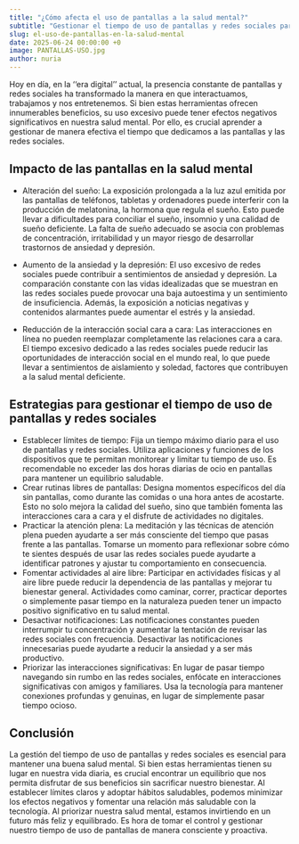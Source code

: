 ```yaml
---
title: "¿Cómo afecta el uso de pantallas a la salud mental?"
subtitle: "Gestionar el tiempo de uso de pantallas y redes sociales para la salud mental"
slug: el-uso-de-pantallas-en-la-salud-mental
date: 2025-06-24 00:00:00 +0
image: PANTALLAS-USO.jpg 
author: nuria
---
```


Hoy en día, en la ‘‘era digital’’ actual, la presencia constante de pantallas y redes sociales ha transformado la manera en que interactuamos, trabajamos y nos entretenemos. Si bien estas herramientas ofrecen innumerables beneficios, su uso excesivo puede tener efectos negativos significativos en nuestra salud mental. Por ello, es crucial aprender a gestionar de manera efectiva el tiempo que dedicamos a las pantallas y las redes sociales.

## Impacto de las pantallas en la salud mental
- Alteración del sueño: La exposición prolongada a la luz azul emitida por las pantallas de teléfonos, tabletas y ordenadores puede interferir con la producción de melatonina, la hormona que regula el sueño. Esto puede llevar a dificultades para conciliar el sueño, insomnio y una calidad de sueño deficiente. La falta de sueño adecuado se asocia con problemas de concentración, irritabilidad y un mayor riesgo de desarrollar trastornos de ansiedad y depresión. 

- Aumento de la ansiedad y la depresión: El uso excesivo de redes sociales puede contribuir a sentimientos de ansiedad y depresión. La comparación constante con las vidas idealizadas que se muestran en las redes sociales puede provocar una baja autoestima y un sentimiento de insuficiencia. Además, la exposición a noticias negativas y contenidos alarmantes puede aumentar el estrés y la ansiedad.

- Reducción de la interacción social cara a cara: Las interacciones en línea no pueden reemplazar completamente las relaciones cara a cara. El tiempo excesivo dedicado a las redes sociales puede reducir las oportunidades de interacción social en el mundo real, lo que puede llevar a sentimientos de aislamiento y soledad, factores que contribuyen a la salud mental deficiente.

## Estrategias para gestionar el tiempo de uso de pantallas y redes sociales
- Establecer límites de tiempo: Fija un tiempo máximo diario para el uso de pantallas y redes sociales. Utiliza aplicaciones y funciones de los dispositivos que te permitan monitorear y limitar tu tiempo de uso. Es recomendable no exceder las dos horas diarias de ocio en pantallas para mantener un equilibrio saludable.
- Crear rutinas libres de pantallas: Designa momentos específicos del día sin pantallas, como durante las comidas o una hora antes de acostarte. Esto no solo mejora la calidad del sueño, sino que también fomenta las interacciones cara a cara y el disfrute de actividades no digitales.
- Practicar la atención plena: La meditación y las técnicas de atención plena pueden ayudarte a ser más consciente del tiempo que pasas frente a las pantallas. Tomarse un momento para reflexionar sobre cómo te sientes después de usar las redes sociales puede ayudarte a identificar patrones y ajustar tu comportamiento en consecuencia.
- Fomentar actividades al aire libre: Participar en actividades físicas y al aire libre puede reducir la dependencia de las pantallas y mejorar tu bienestar general. Actividades como caminar, correr, practicar deportes o simplemente pasar tiempo en la naturaleza pueden tener un impacto positivo significativo en tu salud mental.
- Desactivar notificaciones: Las notificaciones constantes pueden interrumpir tu concentración y aumentar la tentación de revisar las redes sociales con frecuencia. Desactivar las notificaciones innecesarias puede ayudarte a reducir la ansiedad y a ser más productivo.
- Priorizar las interacciones significativas: En lugar de pasar tiempo navegando sin rumbo en las redes sociales, enfócate en interacciones significativas con amigos y familiares. Usa la tecnología para mantener conexiones profundas y genuinas, en lugar de simplemente pasar tiempo ocioso.

## Conclusión
La gestión del tiempo de uso de pantallas y redes sociales es esencial para mantener una buena salud mental. Si bien estas herramientas tienen su lugar en nuestra vida diaria, es crucial encontrar un equilibrio que nos permita disfrutar de sus beneficios sin sacrificar nuestro bienestar. Al establecer límites claros y adoptar hábitos saludables, podemos minimizar los efectos negativos y fomentar una relación más saludable con la tecnología.
Al priorizar nuestra salud mental, estamos invirtiendo en un futuro más feliz y equilibrado. Es hora de tomar el control y gestionar nuestro tiempo de uso de pantallas de manera consciente y proactiva.


